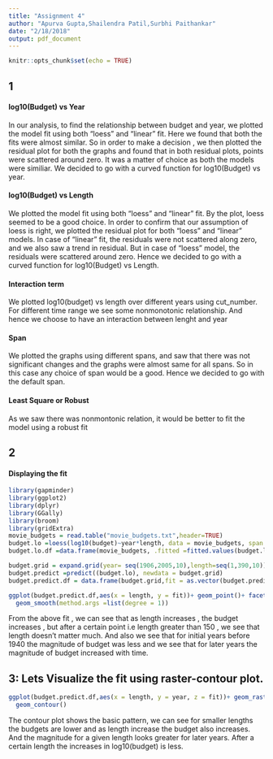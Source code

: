 ---
title: "Assignment 4"
author: "Apurva Gupta,Shailendra Patil,Surbhi Paithankar"
date: "2/18/2018"
output: pdf_document
---

```{r setup, include=FALSE}
knitr::opts_chunk$set(echo = TRUE)
```

## 1
#### log10(Budget) vs Year
In our analysis, to find the relationship between budget and year, we plotted the model fit using both "loess" and "linear" fit. Here we found that both the fits were almost similar. So in order to make a decision , we then plotted the residual plot for both the graphs and found that in both residual plots, points were scattered around zero. It was a matter of choice as both the models were similiar. We decided to go with a curved function for log10(Budget) vs year.

#### log10(Budget) vs Length
We plotted the model fit using both "loess" and "linear" fit. By the plot, loess seemed to be a good choice. In order to confirm that our assumption of loess is right, we plotted the residual plot for both "loess" and "linear" models. In case of "linear" fit, the residuals were not scattered along zero, and we also saw a trend in residual. But in case of "loess" model, the residuals were scattered around zero. Hence we decided to go with a curved function for log10(Budget) vs Length.

#### Interaction term
We plotted log10(budget) vs length over different years using cut_number. For different time range  we see some nonmonotonic relationship. And hence we choose to have an interaction between lenght and year 

#### Span 
We plotted the graphs using different spans, and saw that there was not significant changes and the graphs were almost same for all spans. So in this case any choice of span would be a good. Hence we decided to go with the default span.

#### Least Square or Robust
As we saw there was nonmontonic relation, it would be better to fit the model using a robust fit


## 2
#### Displaying the fit
```{r message=F,warning=F,echo=FALSE}
library(gapminder)
library(ggplot2)
library(dplyr)
library(GGally)
library(broom)
library(gridExtra)
movie_budgets = read.table("movie_budgets.txt",header=TRUE)
budget.lo =loess(log10(budget)~year*length, data = movie_budgets, span = 0.25,family = "symmetric", normalize = TRUE)
budget.lo.df =data.frame(movie_budgets, .fitted =fitted.values(budget.lo), .resid =residuals(budget.lo))

budget.grid = expand.grid(year= seq(1906,2005,10),length=seq(1,390,10))
budget.predict =predict((budget.lo), newdata = budget.grid)
budget.predict.df = data.frame(budget.grid,fit = as.vector(budget.predict))

ggplot(budget.predict.df,aes(x = length, y = fit))+ geom_point()+ facet_wrap(~year,ncol = 4) +
  geom_smooth(method.args =list(degree = 1))
```
From the above fit , we can see that as length increases , the budget increases , but after a certain point i.e length greater than 150 , we see that length doesn't matter much. And also we see that for initial years before 1940 the magnitude of budget was less and we see that for later years the magnitude of budget increased with time.


## 3: Lets Visualize the fit using raster-contour plot.
```{r message=F,warning=F,echo=FALSE}
ggplot(budget.predict.df,aes(x = length, y = year, z = fit))+ geom_raster(aes(fill = fit))+coord_fixed()+ scale_fill_distiller(palette = "RdYlBu")+
  geom_contour()
```
The contour plot shows the basic pattern, we can see for smaller lengths the budgets are lower and as length increase the budget also increases. And the magnitude for a given length looks greater for later years. After a certain length the increases in log10(budget) is less.